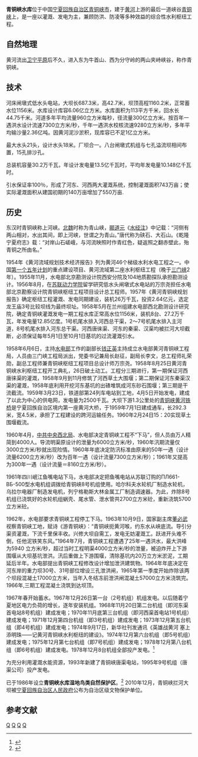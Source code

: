 {{Infobox Reservoir | 
|name                     = 青铜峡水库
|nickname                 = 
|image                    = 
|image_caption            = 
|map                      = 
|map_caption              = 
|pushpin_map              = China
|pushpin_map_caption      = 青铜峡水库在中国的位置
|code                     = BDA00000072
|class                    = 大（二）型[[水库|水库]]
|location_of_reservoir    = [[宁夏回族自治区|宁夏回族自治区]][[青铜峡市|青铜峡市]]
|location_of_dam          = [[大坝镇|大坝镇]]
|inflow                   = [[黄河|黄河]]
|outflow                  = [[黄河|黄河]]<br />河东总干渠、河西总干渠、东干渠
|catchment_area           = 275010
|reservoir_area           = 113
|mean_depth               = 
|maximum_depth            = 
|flood_level              = 
|normal_water_level       = 1156.00
|dead_water_level         = 
|water_quality            = 
|island                   = 
|maximum_storage_capacity = 
|normal_storage_capacity  = 6.06亿立方米<br />因泥沙淤积现已减少到0.4亿
|dead_storage_capacity    = 
|type_of_dam              = 混凝土重力坝
|elevation_of_dam         = 
|height_of_dam            = 42.7
|length_of_dam            = 687.3
|width_of_dam             = 46.7
|installed_capacity       = 30.2万千瓦
|irrigated_area           = 495万亩
|start                    = 1958年8月
|complete                 = 1978年12月
|cost                     = 2.5亿元
|emigrate                 = 
|latd = 37
|latm = 53
|lats = 05
|latNS = N
|longd = 105
|longm = 59
|longs = 25
|longEW = E
|website = 
|footnotes = <ref>[http://www.tsdh.net/水利文献汇编/PDF文档/中国水库名称代码.pdf 中国水库名称代码]{{dead link|date=十一月 2017 |bot=InternetArchiveBot }}</ref><ref>[http://travel.sina.com.cn/china/2008-08-11/180114165.shtml 黄河中上游的最后一道峡谷--宁夏青铜峡水库]</ref><ref>[http://www.nxyhgq.com/irr_qtxjj/index.htm 青铜峡水电站水库运用情况介绍]{{dead link|date=2018年5月 |bot=InternetArchiveBot |fix-attempted=yes }}</ref>
}}
'''青铜峡水库'''位于中国[[宁夏回族自治区|宁夏回族自治区]][[青铜峡市|青铜峡市]]，建于[[黄河|黄河]]上游的最后一道峡谷[[青铜峡|青铜峡]]上，是一座以灌溉、发电为主，兼顾防洪、防凌等多种效益的综合性水利枢纽工程。
==自然地理==
黄河流出[[卫宁平原|卫宁平原]]后不久，进入东为牛首山、西为分守岭的两山夹峙峡谷，称作青铜峡。
==技术==
河床闸墩式低水头电站，大坝长687.3米，高42.7米，坝顶高程1160.2米，正常蓄水位1156米。水库设计库容6.06亿立方米。水库面积为113平方千米，回水长44.75千米。河道多年平均流量960立方米每秒，径流量300亿立方米。按百年一遇洪水设计流速7300立方米/秒，千年一遇洪水校核流速9280立方米/秒，多年平均输沙量2.36亿吨。因黄河泥沙淤积，现库容已不足1亿立方米。

最大水头21头，设计水头18米。厂坝合一。八台闸墩式机组与七孔溢流坝相间布置，15孔排沙孔。

总装机容量30.2万千瓦，年设计发电量13.5亿千瓦时，平均年发电量10.148亿千瓦时。
 
引水保证率100％，形成了河东、河西两大灌溉系统，控制灌溉面积743万亩；使实际灌溉面积从建国初期的140万亩增加了550万亩.
==历史==
东汉时青铜峡称上河峡。[[北魏|北魏]]时称为青山峡，[[郦道元|郦道元]]《[[水经注|水经注]]》中记载：“河侧有两山相对，水出其间，即上河峡，世谓之为青山。”唐代称为硖石、大石山。《乾隆宁夏府志》载：“对岸山石嵯峨，与河流映照时作青红色，疑返照之翻赤壁此，殆青铜之所由名。” 
 
1954年《黄河流域规划技术经济报告》列为黄河46个梯级水利水电工程之一。中国[[第一个五年计划_(中国)|第一个五年计划]]的重点建设项目、黄河流域第二座水利枢纽工程（晚于[[三门峡水利枢纽|三门峡]]2年）。1955年11月，水电部北京勘测设计院西安分院及104地质勘探队承担勘测设计。1956年8月，在[[苏联动力学院|苏联动力学院]]留学研究低水头闸墩式水电站的万宗尧担任水电部北京勘察设计院青铜峡枢纽工程项目设计总工程师。1957年《黄河青铜峡规划报告》确定枢纽工程灌溉、发电同期建设，装机26万千瓦，投资2.64亿元，选定龙王庙3号比较坝线为最终坝址。1958年5月在兰州组建水电部西北勘测设计研究院，确定青铜峡灌溉发电一期工程水库正常高水位1156米，装机8台、27.2万千瓦，年发电量12.85亿度。1号机尾水排入河西总干渠，2～7号机尾水排入主河道，8号机尾水排入河东总干渠。河西唐徕渠、河东的秦渠、汉渠均被拦河大坝截断，必须保证每年5月1日至10月1日基坑的过流灌溉引水。

1958年6月6日，主持[[水电部|水电部]]工作的副部长[[钱正英|钱正英]]主持成立水电部黄河青铜峡工程局，人员由三门峡工程局派出，党委书记兼局长赵征，副局长李文，总工程师礼荣勋，副总工程师兼青铜峡枢纽工程项目总设计师万宗尧。1958年8月25日黄河青铜峡水利枢纽工程开工典礼，26日破土动工。工程分三期进行，第一期保证河西唐徕渠的灌溉，1958年9月到11月修筑了河西草土大围堰；第二期保证河东秦渠汉渠的灌溉，1958年底利用开挖河东基坑的出碴堆筑成河东砂石围堰；第三期是干流截流。1959年3月23日，铁道部第24列车电站到工地，4月5日开始发电，建成了以此为中心的供电网，发电量为2500千瓦。大坝下游1.3公里处的[[青铜峡黄河铁桥|青铜峡黄河铁桥]]是宁夏回族自治区境内第一座黄河大桥，于1959年7月1日建成通车，长292.3米，宽4.5米，承担了工程建设的跨河运输任务。1960年2月24日15：20实现草土围堰截流。

1960年4月，[[中共中央西北局|中共中央西北局]]、水电部决定青铜峡工程不“下马”，但人员由万人精简到4000人。导流明渠原设计的泄量为6000立方米/秒，1960年汛期流量仅3000立方米/秒就出现险情。1960年年底决定防汛标准由原来的50年一遇（设计流量6200立方米/秒）改为百年一遇（设计流量7300立方米/秒）；1961年又提高为300年一遇（设计流量＝8160立方米/秒）。

1961年四川岷江鱼嘴电站下马，水电部决定把鱼嘴电站从苏联订购的ΠЛ661-ΒБ-500型水电机组调拨给青铜峡8号机组使用。哈尔科夫水轮机厂制造水轮机，乌拉尔电器厂制造发电机，列宁格勒斯大林金属工厂制造调速器。为此，炸除8号机组已浇筑好的水轮机组蜗壳、尾水管、泄水管共2700立方米砼，重新浇筑5700立方米砼。

1962年，水电部要求青铜峡工程停工下马。1963年10月9日，国家副主席[[董必武|董必武]]视察青铜峡工地，赋诗《游青铜峡》：“青铜峡扼黄河喉，约东水从峡底流。导引分渠资灌溉，下流千里保丰收。兴修大坝自需工，发电无妨灌溉工。跃进开头难不倒，任他泥铁笑东风。”1964年7月，青铜峡工程遭遇了25年一遇洪水，最大洪峰为5940 立方米/秒，超过当时工程明渠4000立方米/秒的泄量，被迫炸开上下游围堰从大坝基坑泄洪。汛后重做上下游围堰，清除基坑内20万立方米淤泥，工期延后半年。水电部提出青铜峡工程修改设计增加泄洪建筑物。1964年年底决定在河东岸的重力坝30号、31号部位增设三孔泄洪闸，1965年第一季度开始炸除该两个坝段混凝土17000立方米，当年入冬结冻前泄洪闸混凝土57000立方米浇筑完。1966年,三期工程混凝土浇筑到达坝顶。

1967年春开始蓄水。1967年12月26日第一台（2号机组）机组发电。以后随着宁夏地区电力负荷的增长，逐年安装机组。1968年11月20日第二台机组（即河东渠首电站8号机组）建成发电；1970年11月底第三台机组（即河西渠首电站1号机组）建成发电；1971年12月第四台机组（即3号机组）建成发电；1973年12月第五台机组（即4号机组）建成发电；1974年9月17日，新华社刊发通讯《英雄战黄河 塞上添明珠——记黄河青铜峡水利枢纽的建设》。1974年12月第六台机组（即5号机组）建成发电；1975年12月第七台机组（即7号机组）建成发电；1978年12月第八台机组（即6号机组）建成发电。1978年12月8台机组全部投产发电。<ref>{{Cite web |url=http://www.shuigong.com/news/focus/20060822/news22247.shtml |title=青铜峡水电站坝段2000余处出现裂缝 |access-date=2010-09-15 |archive-date=2016-03-04 |archive-url=https://web.archive.org/web/20160304123931/http://www.shuigong.com/news/focus/20060822/news22247.shtml |dead-url=no }}</ref> 

为充分利用灌溉水能资源，1993年新建了青铜峡唐渠电站，1995年9号机组（唐渠公司）投产发电。

已于1986年设立'''青铜峡水库湿地鸟类自然保护区'''。<ref>{{Cite web |url=http://www.china.com.cn/aboutchina/zhuanti/09dfgl/2009-12/17/content_19081129_2.htm |title=宁夏回族自治区资源概况 |access-date=2010-09-15 |archive-date=2012-06-25 |archive-url=https://web.archive.org/web/20120625012449/http://www.china.com.cn/aboutchina/zhuanti/09dfgl/2009-12/17/content_19081129_2.htm |dead-url=no }}</ref> 2010年12月，青铜峡拦河大坝被[[宁夏回族自治区人民政府|宁夏回族自治区人民政府]]公布为自治区级文物保护单位。

==参考文献==
{{reflist}}

{{黄河水电站}}

[[Category:宁夏水库|Q]]
[[Category:吴忠水利|Q]]
[[Category:青铜峡市|Q]]
[[Category:黄河流域水利工程|Q]]